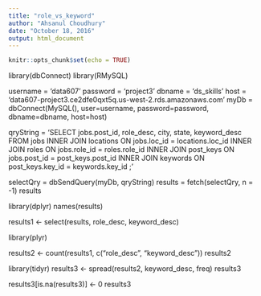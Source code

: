 ---
title: "role_vs_keyword"
author: "Ahsanul Choudhury"
date: "October 18, 2016"
output: html_document
---

```{r setup, include=FALSE}
knitr::opts_chunk$set(echo = TRUE)
```

library(dbConnect)
library(RMySQL)

username = 'data607'
password = 'project3'
dbname = 'ds_skills'
host = 'data607-project3.ce2dfe0qxt5q.us-west-2.rds.amazonaws.com'
myDb = dbConnect(MySQL(), user=username, password=password, dbname=dbname, host=host)

qryString = 'SELECT jobs.post_id, role_desc, city, state, keyword_desc 
FROM jobs
INNER JOIN locations
ON jobs.loc_id = locations.loc_id
INNER JOIN roles
ON jobs.role_id = roles.role_id
INNER JOIN post_keys
ON jobs.post_id = post_keys.post_id 
INNER JOIN  keywords
ON post_keys.key_id = keywords.key_id
;'

selectQry = dbSendQuery(myDb, qryString)
results = fetch(selectQry, n = -1)
results

library(dplyr)
names(results)

results1 <- select(results, role_desc, keyword_desc)

library(plyr)

results2 <- count(results1, c("role_desc", "keyword_desc"))
results2

library(tidyr)
results3 <- spread(results2, keyword_desc, freq)
results3


results3[is.na(results3)] <- 0
results3
